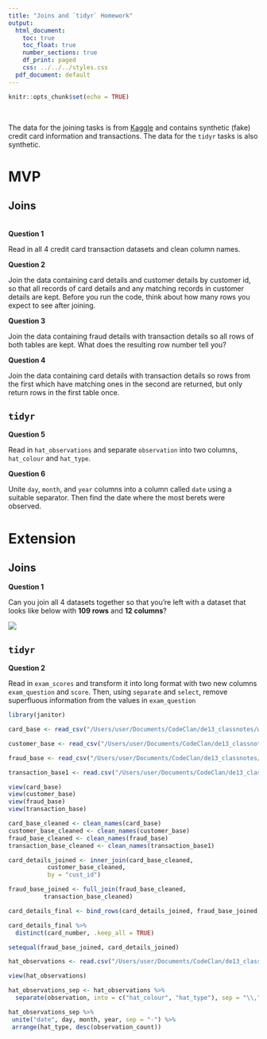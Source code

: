 ```yaml
---
title: "Joins and `tidyr` Homework"
output:
  html_document:
    toc: true
    toc_float: true
    number_sections: true
    df_print: paged
    css: ../../../styles.css
  pdf_document: default
---
```


```r
knitr::opts_chunk$set(echo = TRUE)
```

<br>

The data for the joining tasks is from [Kaggle](https://www.kaggle.com/ananta/credit-card-data) and contains synthetic (fake) credit card information and transactions. The data for the `tidyr` tasks is also synthetic.

# MVP

## Joins

<br>
**Question 1**

Read in all 4 credit card transaction datasets and clean column names.

**Question 2**

Join the data containing card details and customer details by customer id, so that all records of card details and any matching records in customer details are kept. Before you run the code, think about how many rows you expect to see after joining.

**Question 3**

Join the data containing fraud details with transaction details so all rows of both tables are kept. What does the resulting row number tell you?

**Question 4**

Join the data containing card details with transaction details so rows from the first which have matching ones in the second are returned, but only return rows in the first table once.

## `tidyr`

**Question 5**

Read in `hat_observations` and separate `observation` into two columns, `hat_colour` and `hat_type`.


**Question 6**

Unite `day`, `month`, and `year` columns into a column called `date` using a suitable separator. Then find the date where the most berets were observed.



# Extension

## Joins

**Question 1**

Can you join all 4 datasets together so that you're left with a dataset that looks like below with **109 rows** and **12 columns**?

![](images/all_joined.png)

## `tidyr`

**Question 2**

Read in `exam_scores` and transform it into long format with two new columns `exam_question` and `score`. Then, using `separate` and `select`, remove superfluous information from the values in `exam_question`


```r
library(janitor)

card_base <- read_csv("/Users/user/Documents/CodeClan/de13_classnotes/week_02/day_1/5_homework/data/CardBase.csv")

customer_base <- read_csv("/Users/user/Documents/CodeClan/de13_classnotes/week_02/day_1/5_homework/data/CustomerBase.csv")

fraud_base <- read_csv("/Users/user/Documents/CodeClan/de13_classnotes/week_02/day_1/5_homework/data/FraudBase.csv")

transaction_base1 <- read.csv("/Users/user/Documents/CodeClan/de13_classnotes/week_02/day_1/5_homework/data/TransactionBase.csv")

```
```r
view(card_base)
view(customer_base)
view(fraud_base)
view(transaction_base)
```

```r
card_base_cleaned <- clean_names(card_base)
customer_base_cleaned <- clean_names(customer_base)
fraud_base_cleaned <- clean_names(fraud_base)
transaction_base_cleaned <- clean_names(transaction_base1)

card_details_joined <- inner_join(card_base_cleaned,
           customer_base_cleaned,
           by = "cust_id")
```

```r
fraud_base_joined <- full_join(fraud_base_cleaned,
          transaction_base_cleaned)
```

```r
card_details_final <- bind_rows(card_details_joined, fraud_base_joined, id = NULL)

card_details_final %>%
  distinct(card_number, .keep_all = TRUE)

setequal(fraud_base_joined, card_details_joined)
```

```r
hat_observations <- read.csv("/Users/user/Documents/CodeClan/de13_classnotes/week_02/day_1/5_homework/data/hat_observations.csv")

view(hat_observations)

hat_observations_sep <- hat_observations %>%
  separate(observation, into = c("hat_colour", "hat_type"), sep = "\\,")
```
```r
hat_observations_sep %>%
 unite("date", day, month, year, sep = "-") %>%
 arrange(hat_type, desc(observation_count))
```

